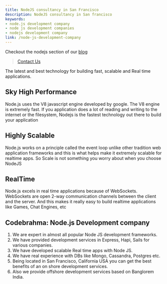 ```yaml
---
title: NodeJS consultancy in San Francisco
description: NodeJS consultancy in San francisco
keywords:
- node.js development company
- node js development companies
- nodejs development company
link: /node-js-development-company
---
```



Checkout the nodejs section of our [blog](/tag/node.js)

> [Contact Us](/contact)

The latest and best technology for building fast, scalable and Real time applications.

## Sky High Performance
Node.js uses the V8 javascript engine developed by google. The V8 engine is extremely fast. If you application does a lot of reading and writing to the internet or the filesystem, Nodejs is the fastest technology out there to build your application

## Highly Scalable
Node.js works on a principle called the event loop unlike other tradition web application frameworks and this is what helps make it extremely scalable for realtime apps. So Scale is not something you worry about when you choose NodeJS

## RealTime
Node.js excels in real time applications because of WebSockets. WebSockets are open 2-way communication channels between the client and the server. And this makes it really easy to build realtime applications like Games, Chat Engines, etc

## Codebrahma: Node.js Development company
1. We are expert in almost all popular Node JS development frameworks.
2. We have provided development services in Express, Hapi, Sails for various companies.
3. We have developed scalable Real time apps with Node JS.
4. We have real experience with DBs like Mongo, Cassandra, Postgres etc.
5. Being located in San Francisco, California USA you can get the best benefits of an on shore development services.
6. Also we provide offshore development services based on Banglorem India.
